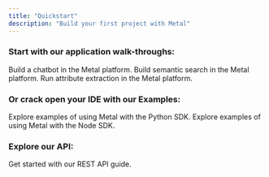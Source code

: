 ```yaml
---
title: "Quickstart"
description: "Build your first project with Metal"
---
```


### Start with our application walk-throughs:

<CardGroup cols={2}>
  <Card title="Build a Chatbot" icon="message-bot" href="/guides/misc-create-chatbot">
    Build a chatbot in the Metal platform.
  </Card>
    <Card title="Build Semantic Search" icon="searchengin" href="/guides/misc-semantic-search">
    Build semantic search in the Metal platform.
  </Card>
    <Card title="Run Attribute Extraction" icon="magnet" href="/guides/misc-run-attribute-extraction">
    Run attribute extraction in the Metal platform.
  </Card>
</CardGroup>

### Or crack open your IDE with our Examples:

<CardGroup>
  <Card title="Python" icon="python" href="/examples/python">
    Explore examples of using Metal with the Python SDK.
  </Card>
  <Card title="Node" icon="js" href="/examples/node">
    Explore examples of using Metal with the Node SDK.
  </Card>
</CardGroup>

### Explore our API:

<Card title="API Endpoints" icon="globe" href="/rest-api">
  Get started with our REST API guide.
</Card>
